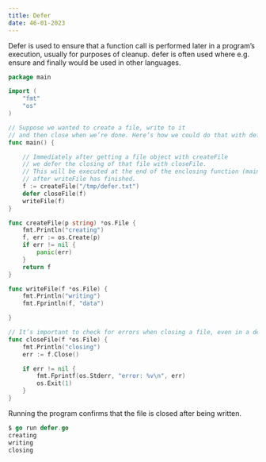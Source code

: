 ```yaml
---
title: Defer 
date: 46-01-2023
---
```

Defer is used to ensure that a function call is performed later in a program’s execution, usually for purposes of cleanup. defer is often used where e.g. ensure and finally would be used in other languages.

```go
package main

import (
    "fmt"
    "os"
)

// Suppose we wanted to create a file, write to it
// and then close when we’re done. Here’s how we could do that with defer.
func main() {

    // Immediately after getting a file object with createFile
    // we defer the closing of that file with closeFile.
    // This will be executed at the end of the enclosing function (main)
    // after writeFile has finished.
    f := createFile("/tmp/defer.txt")
    defer closeFile(f)
    writeFile(f)
}

func createFile(p string) *os.File {
    fmt.Println("creating")
    f, err := os.Create(p)
    if err != nil {
        panic(err)
    }
    return f
}

func writeFile(f *os.File) {
    fmt.Println("writing")
    fmt.Fprintln(f, "data")

}

// It’s important to check for errors when closing a file, even in a deferred function.
func closeFile(f *os.File) {
    fmt.Println("closing")
    err := f.Close()

    if err != nil {
        fmt.Fprintf(os.Stderr, "error: %v\n", err)
        os.Exit(1)
    }
}
```
Running the program confirms that the file is closed after being written.
```go
$ go run defer.go
creating
writing
closing
```


